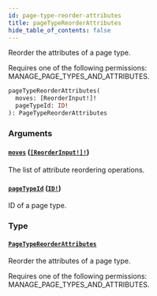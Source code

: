 ```yaml
---
id: page-type-reorder-attributes
title: pageTypeReorderAttributes
hide_table_of_contents: false
---
```


Reorder the attributes of a page type.

Requires one of the following permissions: MANAGE_PAGE_TYPES_AND_ATTRIBUTES.

```graphql
pageTypeReorderAttributes(
  moves: [ReorderInput!]!
  pageTypeId: ID!
): PageTypeReorderAttributes
```

### Arguments

#### [`moves`](#) ([`[ReorderInput!]!`](../../../developer/api-reference/inputs/reorder-input))

The list of attribute reordering operations.

#### [`pageTypeId`](#) ([`ID!`](../../../developer/api-reference/scalars/id))

ID of a page type.

### Type

#### [`PageTypeReorderAttributes`](../../../developer/api-reference/objects/page-type-reorder-attributes)

Reorder the attributes of a page type.

Requires one of the following permissions: MANAGE_PAGE_TYPES_AND_ATTRIBUTES.
